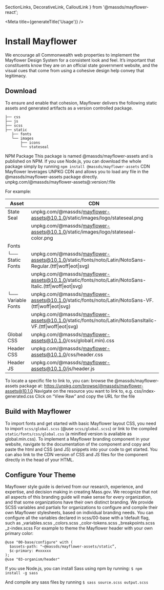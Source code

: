   SectionLinks, DecorativeLink, CalloutLink
} from '@massds/mayflower-react';


<Meta title={generateTitle('Usage')} />

# Install Mayflower
We encourage all Commonwealth web properties to implement the Mayflower Design System for a consistent look and feel. It’s important that constituents know they are on an official state government website, and the visual cues that come from using a cohesive design help convey that legitimacy.

## Download
To ensure and enable that cohesion, Mayflower delivers the following static assets and generated artifacts as a version controlled package.
```
├── css
├── js
├── scss
├── static
   ├── fonts
   └── images
       ├── icons
       └── stateseal
```

NPM Package
This package is named @massds/mayflower-assets and is published on NPM. If you use Node.js, you can download the whole package simply by running
`npm install @massds/mayflower-assets`
CDN
Mayflower leverages UNPKG CDN and allows you to load any file in the @massds/mayflower-assets package directly.
unpkg.com/@massds/mayflower-assets@:version/:file

For example:

| Asset | CDN  |
|---|---|
| State Seal | unpkg.com/@massds/mayflower-assets@10.1.0/static/images/logo/stateseal.png |
| | unpkg.com/@massds/mayflower-assets@10.1.0/static/images/logo/stateseal-color.png |
| Fonts |
|  └── Static Fonts | unpkg.com/@massds/mayflower-assets@10.1.0/static/fonts/noto/Latin/NotoSans-Regular.(ttf\|woff\|eot\|svg) |
| | unpkg.com/@massds/mayflower-assets@10.1.0/static/fonts/noto/Latin/NotoSans-Italic.(ttf\|woff\|eot\|svg) |
| └── Variable Fonts | unpkg.com/@massds/mayflower-assets@10.1.0/static/fonts/noto/Latin/NotoSans-VF.(ttf\|woff\|eot\|svg) |
| | unpkg.com/@massds/mayflower-assets@10.1.0/static/fonts/noto/Latin/NotoSansItalic-VF.(ttf\|woff\|eot\|svg) |
| Global CSS | unpkg.com/@massds/mayflower-assets@10.1.0/css/global(.min).css |
| Header CSS | unpkg.com/@massds/mayflower-assets@10.1.0/css/header.css |
| Header JS | unpkg.com/@massds/mayflower-assets@10.1.0/js/header.js |



To locate a specific file to link to, you can:
browse the @massds/mayflower-assets package at: https://unpkg.com/browse/@massds/mayflower-assets@10.1.0
Navigate on the resource you want to link to, e.g. css/index-generated.css
Click on “View Raw” and copy the URL for the file

## Build with Mayflower
To import fonts and get started with basic Mayflower layout CSS, you need to import `scss/global.scss` (@use `scss/global.scss`) or link to the compiled `static/fonts/css/global.css` (a minified version is available as global.min.css).
To implement a Mayflower branding component in your website, navigate to the documentation of the component and copy and paste the html and CSS (and JS) snippets into your code to get started. You can also link to the CDN version of CSS and JS files for the component directly in the head of your HTML.

## Configure Your Theme
Mayflower style guide is derived from our research, experience, and expertise, and decision making in creating Mass.gov. We recognize that not all aspects of this branding guide will make sense for every organization, and that some organizations have their own distinct branding. We provide SCSS variables and partials for organizations to configure and compile their own Mayflower stylesheets, based on individual branding needs.
You can configure all the variables declared in scss/00-base with a !default flag, such as _variables.scss _colors.scss _color-tokens.scss _breakpoints.scss _z-index.scss
For example to theme the Mayflower header with your own primary color:
```
@use "00-base/configure" with (
  $assets-path: "~@massds/mayflower-assets/static”,
  $c-primary: #xxxxxx
);
@use "03-organism/header"
```

If you use Node.js, you can install Sass using npm by running:
```$ npm install -g sass```

And compile any sass files by running
```$ sass source.scss output.scss```
